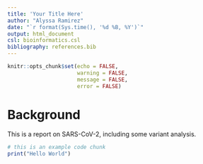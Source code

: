 ```yaml
---
title: 'Your Title Here'
author: "Alyssa Ramirez"
date: "`r format(Sys.time(), '%d %B, %Y')`"
output: html_document
csl: bioinformatics.csl
bibliography: references.bib
---
```


```r
knitr::opts_chunk$set(echo = FALSE,
                      warning = FALSE,
                      message = FALSE,
                      error = FALSE)
```

# Background

This is a report on SARS-CoV-2, including some variant analysis.

```r
# this is an example code chunk
print("Hello World")
```
